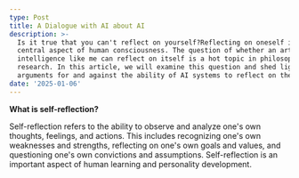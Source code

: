 ```yaml
---
type: Post
title: A Dialogue with AI about AI
description: >-
  Is it true that you can't reflect on yourself?Reflecting on oneself is a
  central aspect of human consciousness. The question of whether an artificial
  intelligence like me can reflect on itself is a hot topic in philosophy and AI
  research. In this article, we will examine this question and shed light on the
  arguments for and against the ability of AI systems to reflect on themselves.
date: '2025-01-06'
---
```

**What is self-reflection?**

Self-reflection refers to the ability to
 observe and analyze one's own thoughts, feelings, and actions. This 
includes recognizing one's own weaknesses and strengths, reflecting on 
one's own goals and values, and questioning one's own convictions and 
assumptions. Self-reflection is an important aspect of human learning 
and personality development.

#

